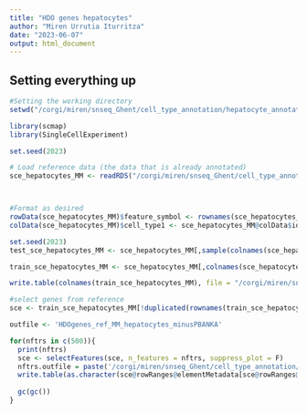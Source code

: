 ```yaml
---
title: "HDO genes hepatocytes"
author: "Miren Urrutia Iturritza"
date: "2023-06-07"
output: html_document
---
```


## Setting everything up
```r
#Setting the working directory
setwd("/corgi/miren/snseq_Ghent/cell_type_annotation/hepatocyte_annotation/new_cluster_annotation")
```

```r
library(scmap)
library(SingleCellExperiment)

set.seed(2023)
```

```r
# Load reference data (the data that is already annotated)
sce_hepatocytes_MM <- readRDS("/corgi/miren/snseq_Ghent/cell_type_annotation/hepatocyte_annotation/new_cluster_annotation/sce_new_cluster_hepatocyte_annotation_20230614.RDS")



#Format as desired
rowData(sce_hepatocytes_MM)$feature_symbol <- rownames(sce_hepatocytes_MM)
colData(sce_hepatocytes_MM)$cell_type1 <- sce_hepatocytes_MM@colData$ident


```

```r
set.seed(2023)
test_sce_hepatocytes_MM <- sce_hepatocytes_MM[,sample(colnames(sce_hepatocytes_MM), size = ncol(sce_hepatocytes_MM)/5)]

train_sce_hepatocytes_MM <- sce_hepatocytes_MM[,colnames(sce_hepatocytes_MM)%in%colnames(test_sce_hepatocytes_MM) == F]
```

```r
write.table(colnames(train_sce_hepatocytes_MM), file = "/corgi/miren/snseq_Ghent/cell_type_annotation/hepatocyte_annotation/hep_cellID_train_ref_MM_minusPBANKA.txt", sep = '\n', quote = F, row.names = F, col.names = F)
```

```r
#select genes from reference
sce <- train_sce_hepatocytes_MM[!duplicated(rownames(train_sce_hepatocytes_MM)), ]

outfile <- 'HDOgenes_ref_MM_hepatocytes_minusPBANKA'

for(nftrs in c(500)){
  print(nftrs)
  sce <- selectFeatures(sce, n_features = nftrs, suppress_plot = F)
  nftrs.outfile = paste('/corgi/miren/snseq_Ghent/cell_type_annotation/hepatocyte_annotation/new_cluster_annotation', nftrs, '_',outfile,'.txt', sep = '')
  write.table(as.character(sce@rowRanges@elementMetadata[sce@rowRanges@elementMetadata$scmap_features==T,]$feature_symbol), file = nftrs.outfile, sep = '\n', quote = F, row.names = F, col.names = F)
  
  gc(gc())
}
```